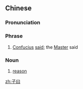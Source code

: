 ==Chinese==
{{zh-forms}}

===Pronunciation===
{{zh-pron
|m=zǐyuē
|m-s=zi3yue1
|c=zi2 joek6,zi2 jyut6
|cat=ph,m:n
}}

===Phrase===
{{zh-phrase}}

# [[Confucius]] [[said]]; the [[Master]] said

===Noun===
{{zh-noun}}

# {{lb|zh|Sichuanese}} [[reason]] {{zh-mw|個}}
#: {{zh-x|說話 不 作數，你 給 大家 說 個 子曰 嘛|You've got to give us a '''reason''' for not keeping your word.|M-S|ref={{lang|zh|成都方言詞典}}}}

[[zh:子曰]]